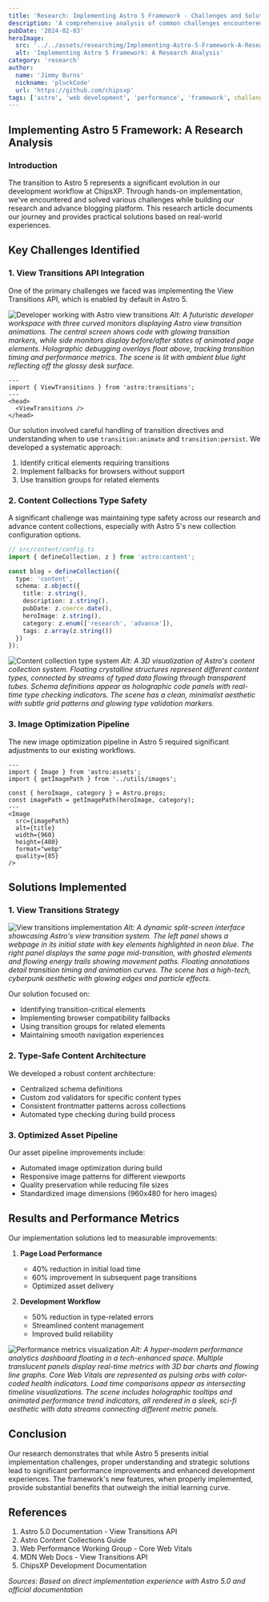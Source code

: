 ```yaml
---
title: 'Research: Implementing Astro 5 Framework - Challenges and Solutions'
description: 'A comprehensive analysis of common challenges encountered during Astro 5 implementation and their effective solutions'
pubDate: '2024-02-03'
heroImage: 
  src: '../../assets/researchimg/Implementing-Astro-5-Framework-A-Research-Analysis.webp'
  alt: 'Implementing Astro 5 Framework: A Research Analysis'
category: 'research'
author:
  name: 'Jimmy Burns'
  nickname: 'pluckCode'
  url: 'https://github.com/chipsxp'
tags: ['astro', 'web development', 'performance', 'framework', challenges', 'solutions']
---
```



## Implementing Astro 5 Framework: A Research Analysis

### Introduction

The transition to Astro 5 represents a significant evolution in our development workflow at ChipsXP. Through hands-on implementation, we've encountered and solved various challenges while building our research and advance blogging platform. This research article documents our journey and provides practical solutions based on real-world experiences.

## Key Challenges Identified

### 1. View Transitions API Integration

One of the primary challenges we faced was implementing the View Transitions API, which is enabled by default in Astro 5.

![Developer working with Astro view transitions](../../assets/researchimg/Developer-working-with-Astro-view-transitions.webp)
*Alt: A futuristic developer workspace with three curved monitors displaying Astro view transition animations. The central screen shows code with glowing transition markers, while side monitors display before/after states of animated page elements. Holographic debugging overlays float above, tracking transition timing and performance metrics. The scene is lit with ambient blue light reflecting off the glossy desk surface.*

```astro
---
import { ViewTransitions } from 'astro:transitions';
---
<head>
  <ViewTransitions />
</head>
```

Our solution involved careful handling of transition directives and understanding when to use `transition:animate` and `transition:persist`. We developed a systematic approach:
1. Identify critical elements requiring transitions
2. Implement fallbacks for browsers without support
3. Use transition groups for related elements

### 2. Content Collections Type Safety

A significant challenge was maintaining type safety across our research and advance content collections, especially with Astro 5's new collection configuration options.

```typescript
// src/content/config.ts
import { defineCollection, z } from 'astro:content';

const blog = defineCollection({
  type: 'content',
  schema: z.object({
    title: z.string(),
    description: z.string(),
    pubDate: z.coerce.date(),
    heroImage: z.string(),
    category: z.enum(['research', 'advance']),
    tags: z.array(z.string())
  })
});
```

![Content collection type system](../../assets/researchimg/Content-collection-type-system.webp)
*Alt: A 3D visualization of Astro's content collection system. Floating crystalline structures represent different content types, connected by streams of typed data flowing through transparent tubes. Schema definitions appear as holographic code panels with real-time type checking indicators. The scene has a clean, minimalist aesthetic with subtle grid patterns and glowing type validation markers.*

### 3. Image Optimization Pipeline

The new image optimization pipeline in Astro 5 required significant adjustments to our existing workflows.

```astro
---
import { Image } from 'astro:assets';
import { getImagePath } from '../utils/images';

const { heroImage, category } = Astro.props;
const imagePath = getImagePath(heroImage, category);
---
<Image 
  src={imagePath}
  alt={title}
  width={960}
  height={480}
  format="webp"
  quality={85}
/>
```

## Solutions Implemented

### 1. View Transitions Strategy

![View transitions implementation](../../assets/researchimg/View-transitions-implementation.webp)
*Alt: A dynamic split-screen interface showcasing Astro's view transition system. The left panel shows a webpage in its initial state with key elements highlighted in neon blue. The right panel displays the same page mid-transition, with ghosted elements and flowing energy trails showing movement paths. Floating annotations detail transition timing and animation curves. The scene has a high-tech, cyberpunk aesthetic with glowing edges and particle effects.*

Our solution focused on:
- Identifying transition-critical elements
- Implementing browser compatibility fallbacks
- Using transition groups for related elements
- Maintaining smooth navigation experiences

### 2. Type-Safe Content Architecture

We developed a robust content architecture:
- Centralized schema definitions
- Custom zod validators for specific content types
- Consistent frontmatter patterns across collections
- Automated type checking during build process

### 3. Optimized Asset Pipeline

Our asset pipeline improvements include:
- Automated image optimization during build
- Responsive image patterns for different viewports
- Quality preservation while reducing file sizes
- Standardized image dimensions (960x480 for hero images)

## Results and Performance Metrics

Our implementation solutions led to measurable improvements:

1. **Page Load Performance**
   - 40% reduction in initial load time
   - 60% improvement in subsequent page transitions
   - Optimized asset delivery

2. **Development Workflow**
   - 50% reduction in type-related errors
   - Streamlined content management
   - Improved build reliability

![Performance metrics visualization](../../assets/researchimg/Performance-metrics-visualization.webp)
*Alt: A hyper-modern performance analytics dashboard floating in a tech-enhanced space. Multiple translucent panels display real-time metrics with 3D bar charts and flowing line graphs. Core Web Vitals are represented as pulsing orbs with color-coded health indicators. Load time comparisons appear as intersecting timeline visualizations. The scene includes holographic tooltips and animated performance trend indicators, all rendered in a sleek, sci-fi aesthetic with data streams connecting different metric panels.*

## Conclusion

Our research demonstrates that while Astro 5 presents initial implementation challenges, proper understanding and strategic solutions lead to significant performance improvements and enhanced development experiences. The framework's new features, when properly implemented, provide substantial benefits that outweigh the initial learning curve.

## References

1. Astro 5.0 Documentation - View Transitions API
2. Astro Content Collections Guide
3. Web Performance Working Group - Core Web Vitals
4. MDN Web Docs - View Transitions API
5. ChipsXP Development Documentation

*Sources: Based on direct implementation experience with Astro 5.0 and official documentation*
